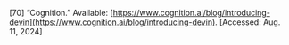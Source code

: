 \[70\]	“Cognition.” Available: [https://www.cognition.ai/blog/introducing-devin](https://www.cognition.ai/blog/introducing-devin). \[Accessed: Aug. 11, 2024\]